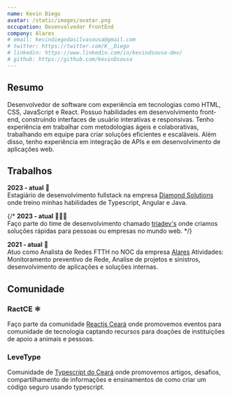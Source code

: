 ```yaml
---
name: Kevin Diego
avatar: /static/images/avatar.png
occupation: Desenvolvedor FrontEnd
company: Alares
# email: kevindiegodasilvasousa@gmail.com
# twitter: https://twitter.com/K__Diego
# linkedin: https://www.linkedin.com/in/kevindsousa-dev/
# github: https://github.com/kevinDsousa
---
```


## Resumo

Desenvolvedor de software com experiência em tecnologias como HTML, CSS, JavaScript e React. Possuo habilidades em desenvolvimento front-end, construindo interfaces de usuário interativas e responsivas. Tenho experiência em trabalhar com metodologias ágeis e colaborativas, trabalhando em equipe para criar soluções eficientes e escaláveis. Além disso, tenho experiência em integração de APIs e em desenvolvimento de aplicações web. 

## Trabalhos

**2023 - atual** 💎<br/>
Estagiário de desenvolvimento fullstack na empresa [Diamond Solutions](https://www.linkedin.com/company/diamonds-solutions/) onde treino minhas habilidades de Typescript, Angular e Java.

{/* **2023 - atual** 🧑🏼‍💻<br/>
Faço parte do time de desenvolvimento chamado [triadev's](https://www.instagram.com/triadevs_/) onde criamos soluções rápidas para pessoas ou empresas no mundo web. */}

**2021 - atual** 📡 <br/>
Atuo como Analista de Redes FTTH no NOC da empresa [Alares](https://alaresinternet.com.br/)
Atividades: Monitoramento preventivo de Rede, Analíse de projetos e sinistros, desenvolvimento de aplicações e soluções internas.


## Comunidade

### RactCE ⚛
Faço parte da comunidade [Reactjs Ceará](https://reactjs-ceara.org/) onde promovemos eventos para comunidade de tecnologia captando recursos para doações de instituições de apoio a animais e pessoas.

### LeveType 
Comunidade de [Typescript do Ceará](https://www.linkedin.com/company/levetype-community/) onde promovemos artigos, desafios, compartilhamento de informações e ensinamentos de como criar um código seguro usando typescript. 
